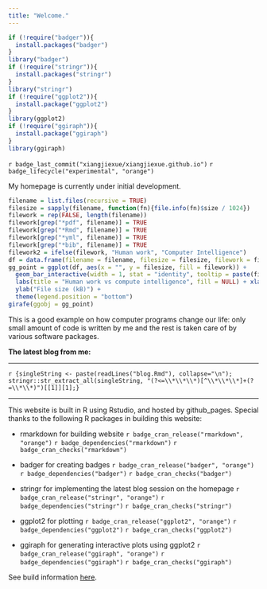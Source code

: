 ```yaml
---
title: "Welcome."
---
```


```r
if (!require("badger")){
  install.packages("badger")
}
library("badger")
if (!require("stringr")){
  install.packages("stringr")
}
library("stringr")
if (!require("ggplot2")){
  install.package("ggplot2")
}
library(ggplot2)
if (!require("ggiraph")){
  install.package("ggiraph")
}
library(ggiraph)
```

`r badge_last_commit("xiangjiexue/xiangjiexue.github.io")`
`r badge_lifecycle("experimental", "orange")`

My homepage is currently under initial development.

```r
filename = list.files(recursive = TRUE)
filesize = sapply(filename, function(fn){file.info(fn)$size / 1024})
filework = rep(FALSE, length(filename))
filework[grep("*pdf", filename)] = TRUE
filework[grep("*Rmd", filename)] = TRUE
filework[grep("*yml", filename)] = TRUE
filework[grep("*bib", filename)] = TRUE
filework2 = ifelse(filework, "Human work", "Computer Intelligence")
df = data.frame(filename = filename, filesize = filesize, filework = filework2)
gg_point = ggplot(df, aes(x = "", y = filesize, fill = filework)) +
  geom_bar_interactive(width = 1, stat = "identity", tooltip = paste(filename, "has size", filesize, "kB"), data_id = filesize) +
  labs(title = "Human work vs compute intelligence", fill = NULL) + xlab(NULL) + 
  ylab("File size (kB)") + 
  theme(legend.position = "bottom")
girafe(ggobj = gg_point)
```

This is a good example on how computer programs change our life: only small amount of code is written by me and the rest is taken care of by various software packages.

**The latest blog from me:**

***
<!-- used regex to get the latest blog from ./blog.html -->

`r {singleString <- paste(readLines("blog.Rmd"), collapse="\n"); stringr::str_extract_all(singleString, "(?<=\\*\\*\\*)[^\\*\\*\\*]+(?=\\*\\*)")[[1]][1];}`

***
This website is built in R using Rstudio, and
hosted by github_pages. Special thanks to the following R 
packages in building this website:

* rmarkdown for building website `r badge_cran_release("rmarkdown", "orange")` 
`r badge_dependencies("rmarkdown")` `r badge_cran_checks("rmarkdown")`

* badger for creating badges `r badge_cran_release("badger", "orange")` 
`r badge_dependencies("badger")` `r badge_cran_checks("badger")`

* stringr for implementing the latest blog session on the homepage `r badge_cran_release("stringr", "orange")` 
`r badge_dependencies("stringr")` `r badge_cran_checks("stringr")`

* ggplot2 for plotting `r badge_cran_release("ggplot2", "orange")` 
`r badge_dependencies("ggplot2")` `r badge_cran_checks("ggplot2")`

* ggiraph for generating interactive plots using ggplot2 `r badge_cran_release("ggiraph", "orange")` 
`r badge_dependencies("ggiraph")` `r badge_cran_checks("ggiraph")`

See build information [here](./buildinfo.html).
